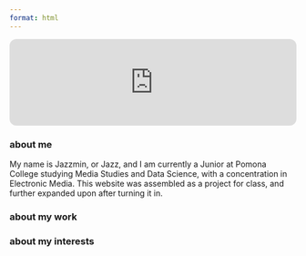 ```yaml
---
format: html
---
```


<iframe style="border-radius:12px" src="https://open.spotify.com/embed/track/17CicZDKMQxTyo6wXS02Xz?utm_source=generator" width="100%" height="152" frameBorder="0" allowfullscreen="" allow="autoplay; clipboard-write; encrypted-media; fullscreen; picture-in-picture" loading="lazy"></iframe>

### about me

My name is Jazzmin, or Jazz, and I am currently a Junior at Pomona College studying Media Studies and Data Science, with a concentration in Electronic Media. This website was assembled as a project for class, and further expanded upon after turning it in. 

### about my work



### about my interests
